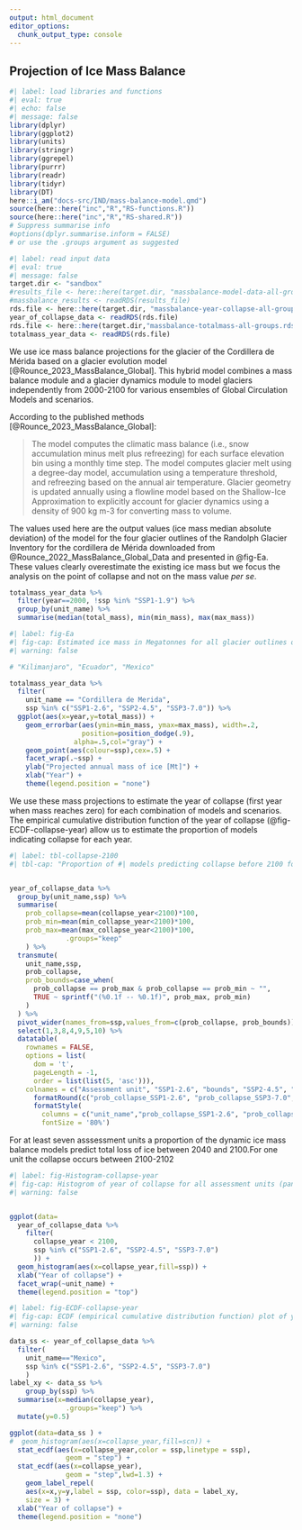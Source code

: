 ```yaml
---
output: html_document
editor_options: 
  chunk_output_type: console
---
```


## Projection of Ice Mass Balance


```r
#| label: load libraries and functions
#| eval: true
#| echo: false
#| message: false
library(dplyr)
library(ggplot2)
library(units)
library(stringr)
library(ggrepel)
library(purrr)
library(readr)
library(tidyr)
library(DT)
here::i_am("docs-src/IND/mass-balance-model.qmd")
source(here::here("inc","R","RS-functions.R"))
source(here::here("inc","R","RS-shared.R"))
# Suppress summarise info
#options(dplyr.summarise.inform = FALSE)
# or use the .groups argument as suggested
```

```r
#| label: read input data 
#| eval: true
#| message: false
target.dir <- "sandbox"
#results_file <- here::here(target.dir, "massbalance-model-data-all-groups.rds")
#massbalance_results <- readRDS(results_file)
rds.file <- here::here(target.dir, "massbalance-year-collapse-all-groups.rds")
year_of_collapse_data <- readRDS(rds.file)
rds.file <- here::here(target.dir,"massbalance-totalmass-all-groups.rds")
totalmass_year_data <- readRDS(rds.file)
```

We use ice mass balance projections for the glacier of the Cordillera de Mérida based on a glacier evolution model [@Rounce_2023_MassBalance_Global]. This hybrid model combines a mass balance module and a glacier dynamics module to model glaciers independently from 2000-2100 for various ensembles of Global Circulation Models and scenarios. 

According to the published methods [@Rounce_2023_MassBalance_Global]:

> The model computes the climatic mass balance (i.e., snow accumulation minus melt plus refreezing) for each surface elevation bin using a monthly time step. The model computes glacier melt using a degree-day model, accumulation using a temperature threshold, and refreezing based on the annual air temperature. Glacier geometry is updated annually using a flowline model based on the Shallow-Ice Approximation to explicitly account for glacier dynamics using a density of 900 kg m-3 for converting mass to volume. 

The values used here are the output values (ice mass \pm median absolute deviation) of the model for the four glacier outlines of the Randolph Glacier Inventory for the cordillera de Mérida downloaded from @Rounce_2022_MassBalance_Global_Data and presented in @fig-Ea. These values clearly overestimate the existing ice mass but we focus the analysis on the point of collapse and not on the mass value _per se_.

```r

totalmass_year_data %>% 
  filter(year==2000, !ssp %in% "SSP1-1.9") %>% 
  group_by(unit_name) %>% 
  summarise(median(total_mass), min(min_mass), max(max_mass))
```

```r
#| label: fig-Ea
#| fig-cap: Estimated ice mass in Megatonnes for all glacier outlines of the Cordillera de Mérida for each shared socioeconomic pathways. 
#| warning: false

# "Kilimanjaro", "Ecuador", "Mexico"

totalmass_year_data %>% 
  filter(
    unit_name == "Cordillera de Merida",
    ssp %in% c("SSP1-2.6", "SSP2-4.5", "SSP3-7.0")) %>%
  ggplot(aes(x=year,y=total_mass)) +
    geom_errorbar(aes(ymin=min_mass, ymax=max_mass), width=.2,
                  position=position_dodge(.9),
                alpha=.5,col="gray") +
    geom_point(aes(colour=ssp),cex=.5) +
    facet_wrap(.~ssp) +
    ylab("Projected annual mass of ice [Mt]") +
    xlab("Year") + 
    theme(legend.position = "none") 

```

We use these mass projections to estimate the year of collapse (first year when mass reaches zero) for each combination of models and scenarios. The empirical cumulative distribution function of the year of collapse (@fig-ECDF-collapse-year) allow us to estimate the proportion of models indicating collapse for each year. 


```r
#| label: tbl-collapse-2100
#| tbl-cap: "Proportion of #| models predicting collapse before 2100 for each assessment unit."


year_of_collapse_data %>% 
  group_by(unit_name,ssp) %>% 
  summarise(
    prob_collapse=mean(collapse_year<2100)*100,
    prob_min=mean(min_collapse_year<2100)*100,
    prob_max=mean(max_collapse_year<2100)*100,
              .groups="keep"
    ) %>%
  transmute(
    unit_name,ssp,
    prob_collapse,
    prob_bounds=case_when(
      prob_collapse == prob_max & prob_collapse == prob_min ~ "",
      TRUE ~ sprintf("(%0.1f -- %0.1f)", prob_max, prob_min)
    )
  ) %>% 
  pivot_wider(names_from=ssp,values_from=c(prob_collapse, prob_bounds)) %>%
  select(1,3,8,4,9,5,10) %>%
  datatable(
    rownames = FALSE,
    options = list(
      dom = 't', 
      pageLength = -1,
      order = list(list(5, 'asc'))),
    colnames = c("Assessment unit", "SSP1-2.6", "bounds", "SSP2-4.5", "bounds", "SSP3-7.0", "bounds")) %>% 
      formatRound(c("prob_collapse_SSP1-2.6", "prob_collapse_SSP3-7.0", "prob_collapse_SSP2-4.5"),digits=1) %>%
      formatStyle(
        columns = c("unit_name","prob_collapse_SSP1-2.6", "prob_collapse_SSP3-7.0", "prob_collapse_SSP2-4.5", "prob_bounds_SSP1-2.6", "prob_bounds_SSP3-7.0", "prob_bounds_SSP2-4.5"), 
        fontSize = '80%')
```

For at least seven asssessment units a proportion of the dynamic ice mass balance models predict total loss of ice between 2040 and 2100.[For one unit the collapse occurs between 2100-2102]{.aside}

```r
#| label: fig-Histogram-collapse-year
#| fig-cap: Histogrom of year of collapse for all assessment units (panels) and for each shared socioeconomic pathways (SSP, fill colour).
#| warning: false


ggplot(data=
  year_of_collapse_data %>% 
    filter(
      collapse_year < 2100, 
      ssp %in% c("SSP1-2.6", "SSP2-4.5", "SSP3-7.0")
      )) +
  geom_histogram(aes(x=collapse_year,fill=ssp)) +
  xlab("Year of collapse") + 
  facet_wrap(~unit_name) +
  theme(legend.position = "top")

```


```r
#| label: fig-ECDF-collapse-year
#| fig-cap: ECDF (empirical cumulative distribution function) plot of year of collapse for all models (black line) and for each shared socioeconomic pathways (SSP, labeled lines) for the assessment unit of the T.G.E. of Mexico.
#| warning: false

data_ss <- year_of_collapse_data %>% 
  filter(
    unit_name=="Mexico",
    ssp %in% c("SSP1-2.6", "SSP2-4.5", "SSP3-7.0")
    ) 
label_xy <- data_ss %>%
    group_by(ssp) %>% 
  summarise(x=median(collapse_year),
              .groups="keep") %>%
  mutate(y=0.5)

ggplot(data=data_ss ) +
#  geom_histogram(aes(x=collapse_year,fill=scn)) +
  stat_ecdf(aes(x=collapse_year,color = ssp,linetype = ssp), 
              geom = "step") +
  stat_ecdf(aes(x=collapse_year), 
              geom = "step",lwd=1.3) +
    geom_label_repel(
    aes(x=x,y=y,label = ssp, color=ssp), data = label_xy,
    size = 3) +
  xlab("Year of collapse") + 
  theme(legend.position = "none")

```




